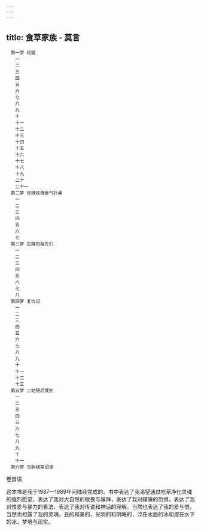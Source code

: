 ```yaml
---
---
---
```

title: 食草家族 - 莫言
---


```
　第一梦 红蝗
　　一
　　二
　　三
　　四
　　五
　　六
　　七
　　八
　　九
　　十
　　十一
　　十二
　　十三
　　十四
　　十五
　　十六
　　十七
　　十八
　　十九
　　二十
　　二十一
　第二梦 玫瑰玫瑰香气扑鼻
　　一
　　二
　　三
　　四
　　五
　　六
　　七
　第三梦 生蹼的祖先们
　　一
　　二
　　三
　　四
　　五
　　六
　　七
　　八
　第四梦 复仇记
　　一
　　二
　　三
　　四
　　五
　　六
　　七
　　八
　　九
　　十
　　十一
　　十二
　　十三
　第五梦 二姑随后就到
　　一
　　二
　　三
　　四
　　五
　　六
　　七
　　八
　　九
　　十
　　十一
　第六梦 马驹横穿沼泽
```



卷首语


这本书是我于1987—1989年间陆续完成的。书中表达了我渴望通过吃草净化灵魂的强烈愿望，表达了我对大自然的敬畏与膜拜，表达了我对蹼膜的恐惧，表达了我对性爱与暴力的看法，表达了我对传说和神话的理解。当然也表达了我的爱与恨，当然也袒露了我的灵魂，丑的和美的，光明的和阴晦的，浮在水面的冰和潜在水下的冰，梦境与现实。